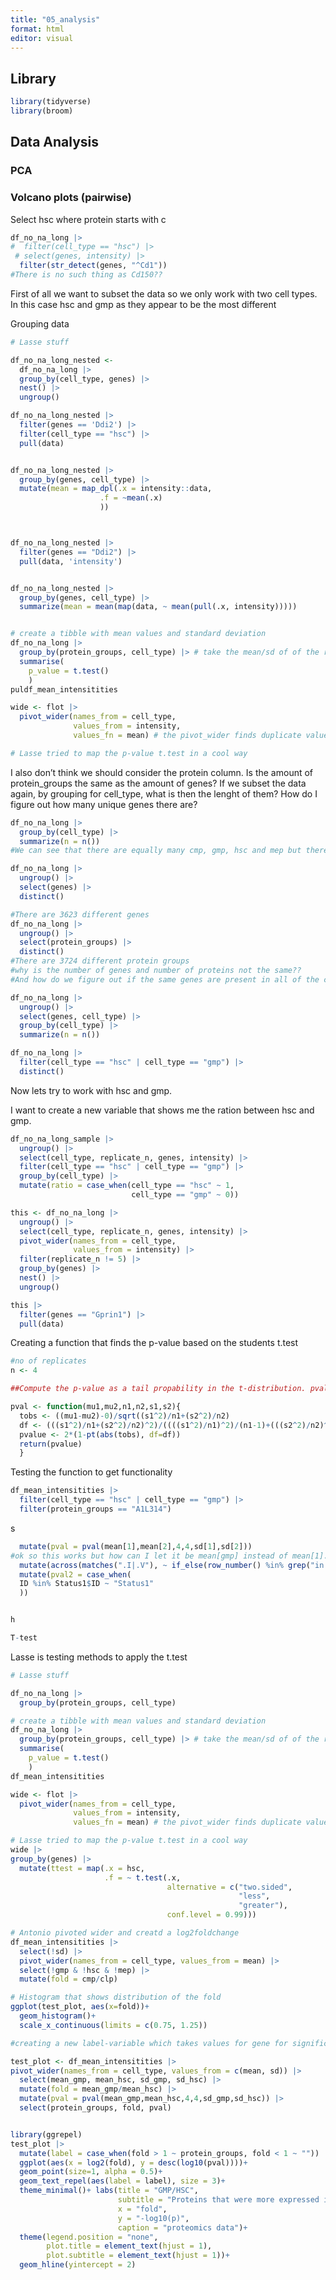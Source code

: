 ```yaml
---
title: "05_analysis"
format: html
editor: visual
---
```


## Library

```r
library(tidyverse)
library(broom)
```

## Data Analysis

### PCA

### Volcano plots (pairwise)

Select hsc where protein starts with c

```r
df_no_na_long |> 
#  filter(cell_type == "hsc") |> 
 # select(genes, intensity) |> 
  filter(str_detect(genes, "^Cd1"))
#There is no such thing as Cd150??
```

First of all we want to subset the data so we only work with two cell types. In this case hsc and gmp as they appear to be the most different

Grouping data

```r
# Lasse stuff

df_no_na_long_nested <- 
  df_no_na_long |> 
  group_by(cell_type, genes) |> 
  nest() |> 
  ungroup()

df_no_na_long_nested |>
  filter(genes == 'Ddi2') |> 
  filter(cell_type == "hsc") |> 
  pull(data)


df_no_na_long_nested |> 
  group_by(genes, cell_type) |>
  mutate(mean = map_dpl(.x = intensity::data,
                    .f = ~mean(.x)
                    ))



df_no_na_long_nested |> 
  filter(genes == "Ddi2") |>
  pull(data, 'intensity')


df_no_na_long_nested |> 
  group_by(genes, cell_type) |>
  summarize(mean = mean(map(data, ~ mean(pull(.x, intensity)))))


# create a tibble with mean values and standard deviation
df_no_na_long |> 
  group_by(protein_groups, cell_type) |> # take the mean/sd of of the replicates for the protein groups and cell types.
  summarise(
    p_value = t.test()
    )
puldf_mean_intensitities

wide <- flot |> 
  pivot_wider(names_from = cell_type,
              values_from = intensity,
              values_fn = mean) # the pivot_wider finds duplicate values for intentcity, this is a way to mitigate that issue.

# Lasse tried to map the p-value t.test in a cool way
```

I also don't think we should consider the protein column. Is the amount of protein_groups the same as the amount of genes? If we subset the data again, by grouping for cell_type, what is then the lenght of them? How do I figure out how many unique genes there are?

```r
df_no_na_long |> 
  group_by(cell_type) |> 
  summarize(n = n())
#We can see that there are equally many cmp, gmp, hsc and mep but there are more clp's which is due to the no of replicates
```

```r
df_no_na_long |> 
  ungroup() |> 
  select(genes) |> 
  distinct()

#There are 3623 different genes
df_no_na_long |> 
  ungroup() |> 
  select(protein_groups) |> 
  distinct()
#There are 3724 different protein groups 
#why is the number of genes and number of proteins not the same??
#And how do we figure out if the same genes are present in all of the cell types?

```

```r
df_no_na_long |> 
  ungroup() |> 
  select(genes, cell_type) |> 
  group_by(cell_type) |> 
  summarize(n = n())
```

```r
df_no_na_long |> 
  filter(cell_type == "hsc" | cell_type == "gmp") |> 
  distinct()
```

Now lets try to work with hsc and gmp.

I want to create a new variable that shows me the ration between hsc and gmp.

```r
df_no_na_long_sample |> 
  ungroup() |> 
  select(cell_type, replicate_n, genes, intensity) |> 
  filter(cell_type == "hsc" | cell_type == "gmp") |> 
  group_by(cell_type) |> 
  mutate(ratio = case_when(cell_type == "hsc" ~ 1,
                           cell_type == "gmp" ~ 0))
```

```r
this <- df_no_na_long |> 
  ungroup() |> 
  select(cell_type, replicate_n, genes, intensity) |> 
  pivot_wider(names_from = cell_type,
              values_from = intensity) |> 
  filter(replicate_n != 5) |> 
  group_by(genes) |> 
  nest() |> 
  ungroup()
```

```r
this |> 
  filter(genes == "Gprin1") |> 
  pull(data)
```

Creating a function that finds the p-value based on the students t.test

```r
#no of replicates
n <- 4

##Compute the p-value as a tail propability in the t-distribution. pvalue=2*P(T>|tobs|). pt is the cdf distribution, so the propability that T is smaller than or equal to tobs is given by

pval <- function(mu1,mu2,n1,n2,s1,s2){
  tobs <- ((mu1-mu2)-0)/sqrt((s1^2)/n1+(s2^2)/n2)
  df <- (((s1^2)/n1+(s2^2)/n2)^2)/((((s1^2)/n1)^2)/(n1-1)+(((s2^2)/n2)^2)/(n2-1))
  pvalue <- 2*(1-pt(abs(tobs), df=df))
  return(pvalue)
  }

```

Testing the function to get functionality

```r
df_mean_intensitities |> 
  filter(cell_type == "hsc" | cell_type == "gmp") |> 
  filter(protein_groups == "A1L314") 
```

s

```r
  mutate(pval = pval(mean[1],mean[2],4,4,sd[1],sd[2]))
#ok so this works but how can I let it be mean[gmp] instead of mean[1]. ie a programatical solution...
  mutate(across(matches(".I|.V"), ~ if_else(row_number() %in% grep("in %", name), ./100, .)))
  mutate(pval2 = case_when(
  ID %in% Status1$ID ~ "Status1"
  ))


h

T-test
```

Lasse is testing methods to apply the t.test

```r
# Lasse stuff

df_no_na_long |> 
  group_by(protein_groups, cell_type)

# create a tibble with mean values and standard deviation
df_no_na_long |> 
  group_by(protein_groups, cell_type) |> # take the mean/sd of of the replicates for the protein groups and cell types.
  summarise(
    p_value = t.test()
    )
df_mean_intensitities

wide <- flot |> 
  pivot_wider(names_from = cell_type,
              values_from = intensity,
              values_fn = mean) # the pivot_wider finds duplicate values for intentcity, this is a way to mitigate that issue.

# Lasse tried to map the p-value t.test in a cool way
wide |> 
group_by(genes) |>
  mutate(ttest = map(.x = hsc,
                     .f = ~ t.test(.x,
                                   alternative = c("two.sided",
                                                   "less",
                                                   "greater"),
                                   conf.level = 0.99)))
```

```r
# Antonio pivoted wider and creatd a log2foldchange
df_mean_intensitities |> 
  select(!sd) |> 
  pivot_wider(names_from = cell_type, values_from = mean) |> 
  select(!gmp & !hsc & !mep) |> 
  mutate(fold = cmp/clp) 

```

```r
# Histogram that shows distribution of the fold
ggplot(test_plot, aes(x=fold))+
  geom_histogram()+
  scale_x_continuous(limits = c(0.75, 1.25))
```

```r
#creating a new label-variable which takes values for gene for significant genes only and otherwise leaves it as "" otherwise there would be waaaay too many (>2000) gene names 

test_plot <- df_mean_intensitities |> 
pivot_wider(names_from = cell_type, values_from = c(mean, sd)) |> 
  select(mean_gmp, mean_hsc, sd_gmp, sd_hsc) |> 
  mutate(fold = mean_gmp/mean_hsc) |> 
  mutate(pval = pval(mean_gmp,mean_hsc,4,4,sd_gmp,sd_hsc)) |> 
  select(protein_groups, fold, pval)


library(ggrepel) 
test_plot |>
  mutate(label = case_when(fold > 1 ~ protein_groups, fold < 1 ~ "")) |>
  ggplot(aes(x = log2(fold), y = desc(log10(pval))))+
  geom_point(size=1, alpha = 0.5)+
  geom_text_repel(aes(label = label), size = 3)+
  theme_minimal()+ labs(title = "GMP/HSC",
                        subtitle = "Proteins that were more expressed in GMP are highlighted",
                        x = "fold",
                        y = "-log10(p)",
                        caption = "proteomics data")+
  theme(legend.position = "none",
        plot.title = element_text(hjust = 1),
        plot.subtitle = element_text(hjust = 1))+
  geom_hline(yintercept = 2)

```
